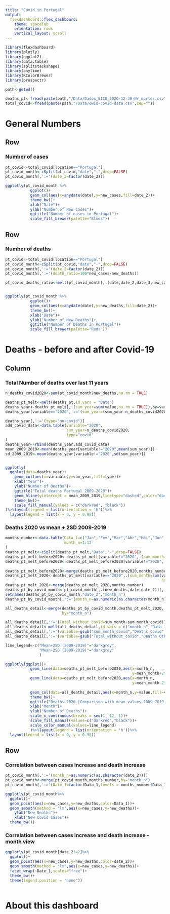 ```yaml
---
title: "Covid in Portugal"
output: 
  flexdashboard::flex_dashboard:
    theme: spacelab
    orientation: rows
    vertical_layout: scroll
---
```


```r
library(flexdashboard)
library(plotly)
library(ggplot2)
library(data.table)
library(splitstackshape)
library(anytime)
library(RColorBrewer)
library(prospectr)

path<-getwd()

deaths_pt<-fread(paste(path,"/Data/Dados_SICO_2020-12-30-Nr_mortes.csv",sep=""),header=TRUE)
total_covid<-fread(paste(path,"/Data/owid-covid-data.csv",sep=""))

```

General Numbers
=====================================

Row {data-height=400}
--------------------------

### Number of cases
```r
pt_covid<-total_covid[location=="Portugal"]
pt_covid_month<-cSplit(pt_covid,"date","-",drop=FALSE)
pt_covid_month[,':='(date_2=factor(date_2))]

ggplotly(pt_covid_month %>%
           ggplot()+
           geom_col(aes(x=anydate(date),y=new_cases,fill=date_2))+
           theme_bw()+
           xlab("Date")+
           ylab("Number of New Cases")+
           ggtitle("Number of cases in Portugal")+
           scale_fill_brewer(palette="Blues"))


```

Row {data-height=400}
--------------------------

### Number of deaths
```r
pt_covid<-total_covid[location=="Portugal"]
pt_covid_month<-cSplit(pt_covid,"date","-",drop=FALSE)
pt_covid_month[,':='(date_2=factor(date_2))]
pt_covid_month[,':='(death_ratio=100*new_cases/new_deaths)]

pt_covid_deaths_ratio<-melt(pt_covid_month[,.(date,date_2,date_3,new_cases,new_deaths)],id.vars=c("date","date_2","date_3"))


ggplotly(pt_covid_month %>%
           ggplot()+
           geom_col(aes(x=anydate(date),y=new_deaths,fill=date_2))+
           theme_bw()+
           xlab("Date")+
           ylab("Number of New Deaths")+
           ggtitle("Number of Deaths in Portugal")+
           scale_fill_brewer(palette="Reds"))

```




Deaths - before and after Covid-19
=============================

Column {data-width=200}
--------------------------------

### Total Number of deaths over last 11 years
```r

n_deaths_covid2020<-sum(pt_covid_month$new_deaths,na.rm = TRUE)

deaths_pt_melt<-melt(deaths_pt,id.vars = "Data")
deaths_year<-deaths_pt_melt[,.(sum_year=sum(value,na.rm = TRUE)),by=variable]
deaths_year[variable=="2020",':='(sum_year=(sum_year-n_deaths_covid2020))]

deaths_year[,':='(type="no-covid")]
add_covid_data<-data.table(variable="2020",
                           sum_year=n_deaths_covid2020,
                           type="covid"
)
deaths_year<-rbind(deaths_year,add_covid_data)
mean_2009_2019<-mean(deaths_year[variable!="2020",mean(sum_year)])
sd_2009_2019<-mean(deaths_year[variable!="2020",sd(sum_year)])


ggplotly(
  ggplot(data=deaths_year)+
    geom_col(aes(x=variable,y=sum_year,fill=type))+
    xlab("Year")+
    ylab("Number of Deaths")+
    ggtitle("Total deaths Portugal 2009-2020")+
    geom_hline(yintercept = mean_2009_2019,linetype="dashed",color="darkred")+
    theme_bw()+
    scale_fill_manual(values = c("darkred", "black"))
)%>%layout(legend = list(orientation = 'h'))%>% 
  layout(legend = list(x = 0, y = 0.98))

```


### Deaths 2020 vs mean + 2SD 2009-2019
```r

months_number<-data.table(Data_1=c("Jan","Fev","Mar","Abr","Mai","Jun","Jul","Ago","Set","Out","Nov","Dez"),
                          month_n=1:12
)
deaths_pt_melt<-cSplit(deaths_pt_melt,"Data","-",drop=FALSE)
deaths_pt_melt_before2020<-deaths_pt_melt[variable!="2020",.(sum_month=sum(value,na.rm = TRUE)),by=.(variable,Data_1)]
deaths_pt_melt_before2020<-deaths_pt_melt_before2020[variable!="2020",.(mean_month=mean(sum_month,na.rm=TRUE),
                                                                        sd_month=sd(sum_month,na.rm=TRUE)),by=Data_1]
deaths_pt_melt_before2020<-merge(deaths_pt_melt_before2020,months_number)
deaths_pt_melt_2020<-deaths_pt_melt[variable=="2020",.(sum_month=sum(value,
                                                                     na.rm=TRUE)),by=Data_1]
deaths_pt_melt_2020<-merge(deaths_pt_melt_2020,months_number)
deaths_pt_by_covid_month<-pt_covid_month[,.(new_deaths,date,date_2)][,.(sum_month_covid=sum(new_deaths,na.rm=TRUE)),by=date_2]
setnames(deaths_pt_by_covid_month,"date_2","month_n")
deaths_pt_by_covid_month[,':='(month_n=as.numeric(as.character(month_n)))]

all_deaths_detail<-merge(deaths_pt_by_covid_month,deaths_pt_melt_2020,
                         by="month_n")

all_deaths_detail[,':='(Total_without_covid=sum_month-sum_month_covid)]
all_deaths_detail<-melt(all_deaths_detail,id.vars = c("month_n","Data_1","sum_month"))
all_deaths_detail[,':='(variable=gsub("sum_month_covid","Deaths Covid",variable))]
all_deaths_detail[,':='(variable=gsub("Total_without_covid","Deaths Other Causes",variable))]

line_legend<-c("Mean+2SD (2009-2019)"="darkgrey",
               "Mean-2SD (2009-2019)"="darkgrey"
               )

ggplotly(ggplot()+
           geom_line(data=deaths_pt_melt_before2020,aes(x=month_n,
                                                        y=mean_month+2*sd_month,color="Mean+2SD (2009-2019)"))+
           geom_line(data=deaths_pt_melt_before2020,aes(x=month_n,
                                                        y=mean_month-2*sd_month,color="Mean-2SD (2009-2019)"))+
          
           geom_col(data=all_deaths_detail,aes(x=month_n,y=value,fill=variable))+
           theme_bw()+
           ggtitle("Deaths 2020 |Comparison with mean values 2009-2019 ")+
           xlab("Month")+
           ylab("Number of Deaths")+
           scale_x_continuous(breaks = seq(1, 12, 1))+
           scale_fill_manual(values=c("darkred","black"))+
           scale_color_manual(values=line_legend)
           )%>%layout(legend = list(orientation = 'h'))%>% 
  layout(legend = list(x = 0, y = 0.98))


```

Row {data-height=600}
--------------------------

### Correlation between cases increase and death increase
```r
pt_covid_month[,':='(month_n=as.numeric(as.character(date_2)))]
pt_covid_month<-merge(pt_covid_month,months_number,by="month_n")
pt_covid_month[,':='(Date_1=factor(Data_1,levels = months_number$Data_1))]

ggplotly(pt_covid_month%>%
  ggplot()+
  geom_point(aes(x=new_cases,y=new_deaths,color=Data_1))+
  geom_smooth(method = "lm",aes(x=new_cases,y=new_deaths))+
    ylab("New Deaths")+
    xlab("New Covid Cases")+
  theme_bw())

```


### Correlation between cases increase and death increase - month view
```r

ggplotly(pt_covid_month[date_2!=2]%>%
  ggplot()+
  geom_point(aes(x=new_cases,y=new_deaths,color=date_2))+
  geom_smooth(method = "lm",aes(x=new_cases,y=new_deaths))+
  facet_wrap(~Date_1,scales="free")+
  theme_bw()+
  theme(legend.position = "none"))
  

```






About this dashboard
============================
